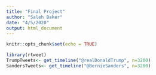 ```yaml
---
title: "Final Project"
author: "Saleh Baker"
date: "4/5/2020"
output: html_document
---
```


```r
knitr::opts_chunk$set(echo = TRUE)
```

```r
library(rtweet)
TrumpTweets<- get_timeline("@realDonaldTrump", n=3200)
SandersTweets<- get_timeline("@BernieSanders", n=3200)

```

